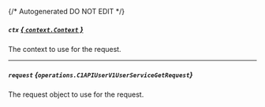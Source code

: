 {/* Autogenerated DO NOT EDIT  */}

##### `ctx` [*{ `context.Context` }*](https://pkg.go.dev/context#Context)
The context to use for the request.

---
##### `request` *{`operations.C1APIUserV1UserServiceGetRequest`}*
The request object to use for the request.

<Collapsible openLabel={Labels.showProperties} closeLabel={Labels.hideProperties}>
  <C1APIUserV1UserServiceGetRequest />
</Collapsible>

